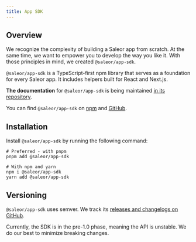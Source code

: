 ```yaml
---
title: App SDK
---
```


## Overview

We recognize the complexity of building a Saleor app from scratch. At the same time, we want to empower you to develop the way you like it. With those principles in mind, we created `@saleor/app-sdk`.

`@saleor/app-sdk` is a TypeScript-first npm library that serves as a foundation for every Saleor app. It includes helpers built for React and Next.js.

**The documentation** for `@saleor/app-sdk` is being maintained [in its repository](https://github.com/saleor/saleor-app-sdk/tree/main/docs).

You can find `@saleor/app-sdk` on [npm](https://www.npmjs.com/package/@saleor/app-sdk) and [GitHub](https://github.com/saleor/saleor-app-sdk).

## Installation

Install `@saleor/app-sdk` by running the following command:

```shell
# Preferred - with pnpm
pnpm add @saleor/app-sdk

# With npm and yarn
npm i @saleor/app-sdk
yarn add @saleor/app-sdk
```

## Versioning

`@saleor/app-sdk` uses semver. We track its [releases and changelogs on GitHub](https://github.com/saleor/saleor-app-sdk/releases).

Currently, the SDK is in the pre-1.0 phase, meaning the API is unstable. We do our best to minimize breaking changes.
